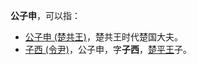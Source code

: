 '''公子申'''，可以指：
* [[公子申_(楚共王)|公子申 (楚共王)]]，楚共王时代楚国大夫。 
* [[子西_(令尹)|子西 (令尹)]]，公子申，字'''子西'''，[[楚平王|楚平王]]子。 

{{disambig|Cat=三字人名消歧义}}